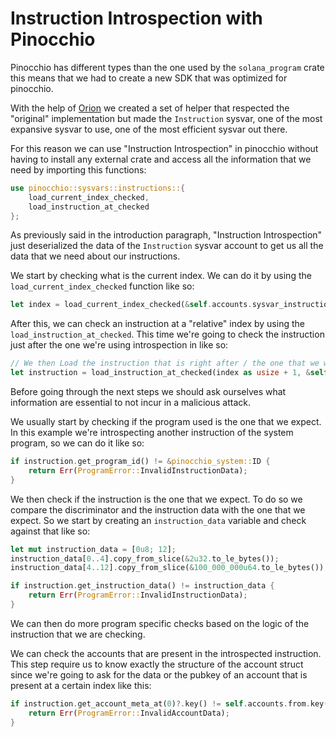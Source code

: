
# Instruction Introspection with Pinocchio

Pinocchio has different types than the one used by the `solana_program` crate this means that we had to create a new SDK that was optimized for pinocchio.

With the help of [Orion](https://x.com/BasedOrion_) we created a set of helper that respected the "original" implementation but made the `Instruction` sysvar, one of the most expansive sysvar to use, one of the most efficient sysvar out there.

For this reason we can use "Instruction Introspection" in pinocchio without having to install any external crate and access all the information that we need by importing this functions:

```rust
use pinocchio::sysvars::instructions::{
    load_current_index_checked, 
    load_instruction_at_checked
}; 
```

<ArticleSection name="How to use Introspection" id="how-to-use-introspection" level="h2" />

As previously said in the introduction paragraph, "Instruction Introspection" just deserialized the data of the `Instruction` sysvar account to get us all the data that we need about our instructions.

We start by checking what is the current index. We can do it by using the `load_current_index_checked` function like so:

```rust
let index = load_current_index_checked(&self.accounts.sysvar_instructions)?;
```

After this, we can check an instruction at a "relative" index by using the `load_instruction_at_checked`. This time we're going to check the instruction just after the one we're using introspection in like so:

```rust
// We then Load the instruction that is right after / the one that we want to check for the correct input.
let instruction = load_instruction_at_checked(index as usize + 1, &self.accounts.sysvar_instructions)?;
```

Before going through the next steps we should ask ourselves what information are essential to not incur in a malicious attack.

We usually start by checking if the program used is the one that we expect. In this example we're introspecting another instruction of the system program, so we can do it like so:

```rust
if instruction.get_program_id() != &pinocchio_system::ID {
    return Err(ProgramError::InvalidInstructionData);
}
```

We then check if the instruction is the one that we expect. To do so we compare the discriminator and the instruction data with the one that we expect. So we start by creating an `instruction_data` variable and check against that like so:

```rust
let mut instruction_data = [0u8; 12];
instruction_data[0..4].copy_from_slice(&2u32.to_le_bytes());
instruction_data[4..12].copy_from_slice(&100_000_000u64.to_le_bytes());

if instruction.get_instruction_data() != instruction_data {
    return Err(ProgramError::InvalidInstructionData);
}
```

We can then do more program specific checks based on the logic of the instruction that we are checking.

We can check the accounts that are present in the introspected instruction. This step require us to know exactly the structure of the account struct since we're going to ask for the data or the pubkey of an account that is present at a certain index like this: 

```rust
if instruction.get_account_meta_at(0)?.key() != self.accounts.from.key() {
    return Err(ProgramError::InvalidAccountData);
}
```
